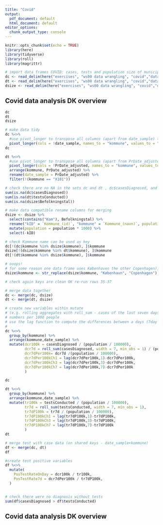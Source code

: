 ```yaml
---
title: "Covid"
output:
  pdf_document: default
  html_document: default
editor_options:
  chunk_output_type: console
---
```


```r
knitr::opts_chunk$set(echo = TRUE)
library(here)
library(tidyverse)
library(roll)
library(magrittr)

# import data frames COVID: cases, tests and population size of municipalities
dc <- read_delim(here("exercises", "ws00 data wrangling", "covid","data", "Municipality_cases_time_series.csv"), ";", escape_double = FALSE, trim_ws = TRUE)
dt <- read_delim(here("exercises", "ws00 data wrangling", "covid","data", "Municipality_tested_persons_time_series.csv"), ";", escape_double = FALSE, trim_ws = TRUE)
dsize <- read_delim(here("exercises", "ws00 data wrangling", "covid","data", "Municipality_test_pos.csv"), ";", escape_double = FALSE, trim_ws = TRUE)
```
## Covid data analysis DK overview
```r
dc
dt
dsize
```

```r
# make data tidy
dc %<>% 
  #use pivot_longer to transpose all columns (apart from date_sample) to two columns ('kommune','testsConducted') that hold the name of the kommune and the values of the number of diagnosed cases
  pivot_longer(cols = !date_sample, names_to = "kommune", values_to = "casesDiagnosed") %>% arrange(kommune, date_sample)
dc
```

```r
dt %<>% 
  #use pivot_longer to transpose all columns (apart from PrDate_adjusted) to two columns ('kommune','testsConducted') that hold the name of the kommune and the values of the number of conducted tests 
  pivot_longer(cols = !PrDate_adjusted, names_to = "kommune", values_to = "testsConducted") %>%
  arrange(kommune, PrDate_adjusted) %>%
  rename(date_sample = PrDate_adjusted) %>%
  filter(!(kommune == "X101"))

```

```r
# check there are no NA in the sets dc and dt , dc$casesDiagnosed, and dt$testsConducted
sum(is.na(dc$casesDiagnosed))
sum(is.na(dt$testsConducted))
sum(is.na(dsize$Befolkningstal))
```

```r
# make data compatible rename columns for merging 
dsize <- dsize %>%
  select(contains("Kom"), Befolkningstal) %>%
  rename("kID" = `Kommune_(id)`, "kommune" = `Kommune_(navn)`, population = Befolkningstal) %>%
  mutate(population = population * 1000) %>%
  select(-kID)

```

```r
# check Kommune name can be used as key
dc[!(dc$kommune %in% dsize$kommune), ]$kommune
dsize[!(dsize$kommune %in% dt$kommune), ]$kommune
dt[!(dt$kommune %in% dsize$kommune), ]$kommune
```

```r
# ooops!
# for some reason one data frame uses Københaven the other Copenhagen), - use str_replace to change "København", "Copenhagen"
dsize$kommune <- str_replace(dsize$kommune, "København", "Copenhagen")

# check again keys are clean OK re-run rows 35-37

# merge data together
dc <- merge(dc, dsize)
dt <- merge(dt, dsize)

```

```r

# create new variables within mutate 
# (e.g. rolling aggregates with roll_sum - cases of the last seven days) - 
# numbers per 1000 people 
# use the lag function to compute the differences between a days (7day sum) value and the one from 7 days (3, and 1) ago
#
dc %<>% 
  group_by(kommune) %>%
  arrange(kommune,date_sample) %>%
  mutate(dcr100k = casesDiagnosed / (population / 100000), 
         dcr7d = roll_sum(casesDiagnosed, width = 7, min_obs = 1) / (population / 100000),
         dcr7dPer100k= dcr7d /(population / 100000),
         dcr7dPer100kCh1 = lag(dcr7dPer100k,1)-dcr7dPer100k,
         dcr7dPer100kCh3 = lag(dcr7dPer100k,3)-dcr7dPer100k,
         dcr7dPer100kCh7 = lag(dcr7dPer100k,7)-dcr7dPer100k
         )

dc
```

```r
dt %<>% 
  group_by(kommune) %>% 
  arrange(kommune,date_sample) %>%
  mutate(tr100k = testsConducted / (population / 100000), 
         tr7d = roll_sum(testsConducted, width = 7, min_obs = 1), 
         tr7dP100k = tr7d / (population / 100000),
         tr7dP100kCh1 = lag(tr7dP100k,1)-tr7dP100k,
         tr7dP100kCh3 = lag(tr7dP100k,3)-tr7dP100k,
         tr7dP100kCh7 = lag(tr7dP100k,7)-tr7dP100k
         )
dt
```

```r
# merge test with case data (on shared keys - date_sample+kommune)
df <- merge(dc, dt)
df

#create test positive variables 
df %<>% 
  mutate(
    PosTestRateOnDay = dcr100k / tr100k,
    PosTestRate7d = dcr7dPer100k / tr7dP100k, 
  )
    

# check there were no diagnosis without tests
sum(df$casesDiagnosed > df$testsConducted)
```

## Covid data analysis DK overview


